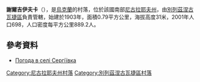 {{coord|47|28|7|N|32|56|35|E|scale:100000|display=title}}

'''謝爾吉伊夫卡'''（{{lang-uk|Сергіївка}}），是[[烏克蘭|烏克蘭]]的村落，位於該國南部[[尼古拉耶夫州|尼古拉耶夫州]]，由[[別列茲涅古瓦捷區|別列茲涅古瓦捷區]]負責管轄，始建於1903年，面積0.79平方公里，海拔高度31米，2001年人口698，人口密度每平方公里889.2人。

==參考資料==
* [http://weather.in.ua/ua/nikolaevskaja/23688 Погода в селі Сергіївка]{{Wayback|url=http://weather.in.ua/ua/nikolaevskaja/23688 |date=20160606232540 }}

[[Category:尼古拉耶夫州村落|Category:尼古拉耶夫州村落]]
[[Category:別列茲涅古瓦捷區村落|Category:別列茲涅古瓦捷區村落]]


{{Mykolaiv-geo-stub}}